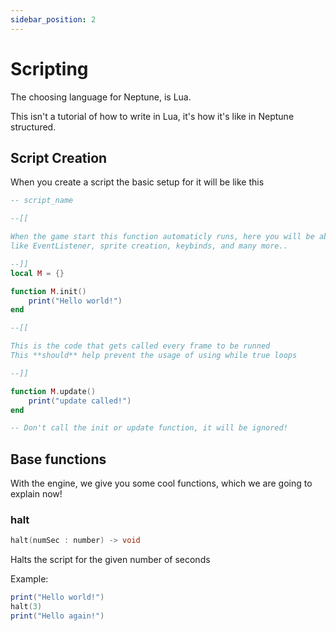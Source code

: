 ```yaml
---
sidebar_position: 2
---
```



# Scripting

The choosing language for Neptune, is Lua.

This isn't a tutorial of how to write in Lua, it's how it's like in Neptune structured.

## Script Creation
<DeprecatedBadge customMessage="Currently not added. Subject to change!">
</DeprecatedBadge>

When you create a script the basic setup for it will be like this

```lua
-- script_name

--[[

When the game start this function automaticly runs, here you will be able to run setup stuff,
like EventListener, sprite creation, keybinds, and many more..

--]]
local M = {}

function M.init()
    print("Hello world!")
end

--[[

This is the code that gets called every frame to be runned
This **should** help prevent the usage of using while true loops

--]]

function M.update()
    print("update called!")
end

-- Don't call the init or update function, it will be ignored!

```

## Base functions
With the engine, we give you some cool functions, which we are going to explain now!

### halt
```cpp
halt(numSec : number) -> void
```

Halts the script for the given number of seconds

Example:
```lua
print("Hello world!")
halt(3)
print("Hello again!")
``` 